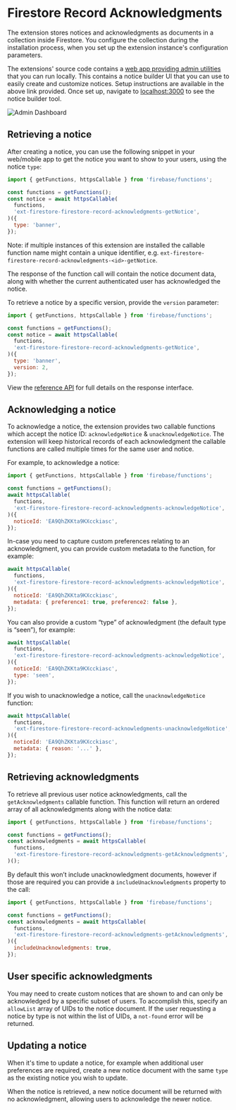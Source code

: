 # Firestore Record Acknowledgments

The extension stores notices and acknowledgments as documents in a collection inside Firestore. You configure the collection during the installation process, when you set up the extension instance's configuration parameters.

The extensions' source code contains a [web app providing admin utilities](https://github.com/invertase/firebase-extensions/tree/main/extensions/firestore-firestore-record-acknowledgments/admin-dashboard) that you can run locally. This contains a notice builder UI that you can use to easily create and customize notices. Setup instructions are available in the above link provided. Once set up, navigate to [localhost:3000](http://localhost:3000) to see the notice builder tool.

![Admin Dashboard](/firestore-record-acknowledgments/assets/admin-dashboard-example.png)

## Retrieving a notice

After creating a notice, you can use the following snippet in your web/mobile app to get the notice you want to show to your users, using the notice `type`:

```js
import { getFunctions, httpsCallable } from 'firebase/functions';

const functions = getFunctions();
const notice = await httpsCallable(
  functions,
  'ext-firestore-firestore-record-acknowledgments-getNotice',
)({
  type: 'banner',
});
```

Note: if multiple instances of this extension are installed the callable function name might contain a unique identifier, e.g. `ext-firestore-firestore-record-acknowledgments-<id>-getNotice`.

The response of the function call will contain the notice document data, along with whether the current authenticated user has acknowledged the notice.

To retrieve a notice by a specific version, provide the `version` parameter:

```js
import { getFunctions, httpsCallable } from 'firebase/functions';

const functions = getFunctions();
const notice = await httpsCallable(
  functions,
  'ext-firestore-firestore-record-acknowledgments-getNotice',
)({
  type: 'banner',
  version: 2,
});
```

View the [reference API](/firestore-record-acknowldegements/reference) for full details on the response interface.

## Acknowledging a notice

To acknowledge a notice, the extension provides two callable functions which accept the notice ID: `acknowledgeNotice` & `unacknowledgeNotice`. The extension will keep historical records of each acknowledgment the callable functions are called multiple times for the same user and notice.

For example, to acknowledge a notice:

```js
import { getFunctions, httpsCallable } from 'firebase/functions';

const functions = getFunctions();
await httpsCallable(
  functions,
  'ext-firestore-firestore-record-acknowledgments-acknowledgeNotice',
)({
  noticeId: 'EA9QhZKKta9KXcckiasc',
});
```

In-case you need to capture custom preferences relating to an acknowledgment, you can provide custom metadata to the function, for example:

```js
await httpsCallable(
  functions,
  'ext-firestore-firestore-record-acknowledgments-acknowledgeNotice',
)({
  noticeId: 'EA9QhZKKta9KXcckiasc',
  metadata: { preference1: true, preference2: false },
});
```

You can also provide a custom “type” of acknowledgment (the default type is “seen”), for example:

```js
await httpsCallable(
  functions,
  'ext-firestore-firestore-record-acknowledgments-acknowledgeNotice',
)({
  noticeId: 'EA9QhZKKta9KXcckiasc',
  type: 'seen',
});
```

If you wish to unacknowledge a notice, call the `unacknowledgeNotice` function:

```js
await httpsCallable(
  functions,
  'ext-firestore-firestore-record-acknowledgments-unacknowledgeNotice',
)({
  noticeId: 'EA9QhZKKta9KXcckiasc',
  metadata: { reason: '...' },
});
```

## Retrieving acknowledgments

To retrieve all previous user notice acknowledgments, call the `getAcknowledgments` callable function. This function will return an ordered array of all acknowledgments along with the notice data:

```js
import { getFunctions, httpsCallable } from 'firebase/functions';

const functions = getFunctions();
const acknowledgments = await httpsCallable(
  functions,
  'ext-firestore-firestore-record-acknowledgments-getAcknowledgments',
)();
```

By default this won’t include unacknowledgment documents, however if those are required you can provide a `includeUnacknowledgments` property to the call:

```js
import { getFunctions, httpsCallable } from 'firebase/functions';

const functions = getFunctions();
const acknowledgments = await httpsCallable(
  functions,
  'ext-firestore-firestore-record-acknowledgments-getAcknowledgments',
)({
  includeUnacknowledgments: true,
});
```

## User specific acknowledgments

You may need to create custom notices that are shown to and can only be acknowledged by a specific subset of users. To accomplish this, specify an `allowList` array of UIDs to the notice document. If the user requesting a notice by type is not within the list of UIDs, a `not-found` error will be returned.

## Updating a notice

When it's time to update a notice, for example when additional user preferences are required, create a new notice document with the same `type` as the existing notice you wish to update.

When the notice is retrieved, a new notice document will be returned with no acknowledgment, allowing users to acknowledge the newer notice.
